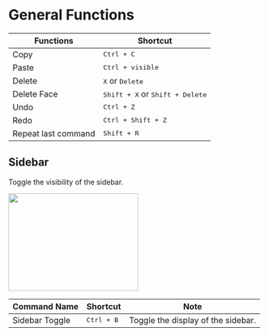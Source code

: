 
# General Functions

| Functions                    | Shortcut                                      |
| ---------------------------- | --------------------------------------------- |
| Copy                         | <kbd>Ctrl + C</kbd>                             |
| Paste                        | <kbd>Ctrl + visible</kbd>                       |
| Delete                       | <kbd>X</kbd> or <kbd>Delete</kbd>             |
| Delete Face                  | <kbd>Shift + X</kbd> or <kbd>Shift + Delete</kbd> |
| Undo                         | <kbd>Ctrl + Z</kbd>                             |
| Redo                         | <kbd>Ctrl + Shift + Z</kbd>                       |
| Repeat last command          | <kbd>Shift + R</kbd>                            |

## Sidebar

Toggle the visibility of the sidebar.

<Image src="/img/sidebar.png" width="256" height="192"/>


| Command Name   | Shortcut            | Note                               |
| -------------- | ------------------- | ---------------------------------- |
| Sidebar Toggle | <kbd>Ctrl + B</kbd> | Toggle the display of the sidebar. |



